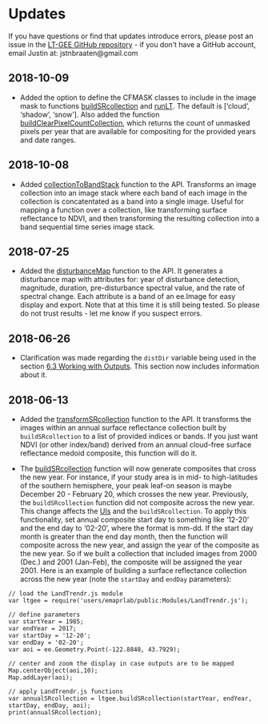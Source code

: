 # Updates

If you have questions or find that updates introduce errors, please post an issue in the [LT-GEE GitHub repository](https://github.com/eMapR/LT-GEE/issues) - if you don't have a GitHub account, email Justin at: jstnbraaten@gmail.com

## 2018-10-09

+ Added the option to define the CFMASK classes to include in the image mask to functions [buildSRcollection](./api.html#buildsrcollection) and [runLT](./api.html#runlt). The default is ['cloud', 'shadow', 'snow']. Also added the function [buildClearPixelCountCollection](./api.html#buildclearpixelcountcollection), which returns the count of unmasked pixels per year that are available for compositing for the provided years and date ranges.

## 2018-10-08

+ Added [collectionToBandStack](./api.html#collectionToBandStack) function to the API. Transforms an image collection into an image stack where each band of each image in the collection is concatentated as a band into a single image. Useful for mapping a function over a collection, like transforming surface reflectance to NDVI, and then transforming the resulting collection into a band sequential time series image stack.

## 2018-07-25

+ Added the [disturbanceMap](./api.html#disturbanceMap) function to the API. It generates a disturbance map with attributes for: year of disturbance detection, magnitude, duration, pre-disturbance spectral value, and the rate of spectral change. Each attribute is a band of an ee.Image for easy display and export. Note that at this time it is still being tested. So please do not trust results - let me know if you suspect errors.

## 2018-06-26

+ Clarification was made regarding the `distDir` variable being used in the section [6.3 Working with Outputs](./working-with-outputs.html#filter-an-isolated-segment-by-an-attribute). This section now includes information about it.


## 2018-06-13

+ Added the [transformSRcollection](./api.html#transformsrcollection) function to the API. It transforms the images within an annual surface reflectance collection built by `buildSRcollection` to a list of provided indices or bands. If you just want NDVI (or other index/band) derived from an annual cloud-free surface reflectance medoid composite, this function will do it.

+ The [buildSRcollection](./api.html#buildsrcollection) function will now generate composites that cross the new year. For instance, if your study area is in mid- to high-latitudes of the southern hemisphere, your peak leaf-on season is maybe December 20 - February 20, which crosses the new year. Previously, the `buildSRcollection` function did not composite across the new year. This change affects the [UIs](./LT-GEE/ui-applications.html) and the `buildSRcollection`. To apply this functionality, set annual composite start day to something like '12-20' and the end day to '02-20', where the format is mm-dd. If the start day month is greater than the end day month, then the function will composite across the new year, and assign the year of the composite as the new year. So if we built a collection that included images from 2000 (Dec.) and 2001 (Jan-Feb), the composite will be assigned the year 2001. Here is an example of building a surface reflectance collection across the new year (note the `startDay` and `endDay` parameters):

```
// load the LandTrendr.js module
var ltgee = require('users/emaprlab/public:Modules/LandTrendr.js');

// define parameters
var startYear = 1985;
var endYear = 2017;
var startDay = '12-20';
var endDay = '02-20';
var aoi = ee.Geometry.Point(-122.8848, 43.7929);

// center and zoom the display in case outputs are to be mapped 
Map.centerObject(aoi,10);
Map.addLayer(aoi);

// apply LandTrendr.js functions
var annualSRcollection = ltgee.buildSRcollection(startYear, endYear, startDay, endDay, aoi);
print(annualSRcollection);
```